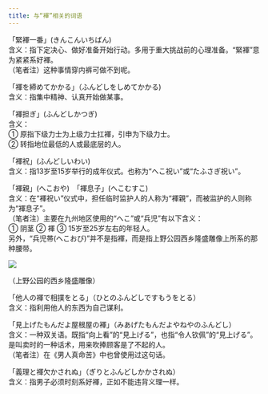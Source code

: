 ```yaml
---
title: 与“褌”相关的词语
---
```



「緊褌一番」(きんこんいちばん)<br/>
含义：指下定决心、做好准备开始行动。多用于重大挑战前的心理准备。“緊褌”意为紧紧系好褌。<br/>
（笔者注）这种事情穿内裤可做不到呢。

「褌を締めてかかる」（ふんどしをしめてかかる)<br/>
含义：指集中精神、认真开始做某事。

「褌担ぎ」(ふんどしかつぎ)<br/>
含义：<br/>
① 原指下级力士为上级力士扛褌，引申为下级力士。<br/>
② 转指地位最低的人或最底层的人。

「褌祝」(ふんどしいわい)<br/>
含义：指13岁至15岁举行的成年仪式。也称为“へこ祝い”或“たふさぎ祝い”。

「褌親」(へこおや)　「褌息子」(へこむすこ)<br/>
含义：在“褌祝い”仪式中，担任临时监护人的人称为“褌親”，而被监护的人则称为“褌息子”。<br/>
（笔者注）主要在九州地区使用的“へこ”或“兵児”有以下含义：<br/>
① 阴茎 ② 褌 ③ 15岁至25岁左右的年轻人。<br/>
另外，“兵児帯(へこおび)”并不是指褌，而是指上野公园西乡隆盛雕像上所系的那种腰带。

<Image src="https://ik.imagekit.io/dgfwhfvkn/tabi/saigou_waifu2x_noise3_scale4x_UHqvLGJ2-.avif?updatedAt=1739956294152" client:visible/>

（上野公园的西乡隆盛雕像）

「他人の褌で相撲をとる」（ひとのふんどしですもうをとる）<br/>
含义：指利用他人的东西为自己谋利。

「見上げたもんだよ屋根屋の褌」（みあげたもんだよやねやのふんどし）<br/>
含义：一种双关语。既指“向上看”的“見上げる”，也指“令人钦佩”的“見上げる”。<br/>
是叫卖时的一种话术，用来吹捧顾客是了不起的人。<br/>
（笔者注）在《男人真命苦》中也曾使用过这句话。

「義理と褌欠かされぬ」（ぎりとふんどしかかされぬ）<br/>
含义：指男子必须时刻系好褌，正如不能违背义理一样。

<ContributorList githubRepo="dragonjay-lyj/jpstra" />